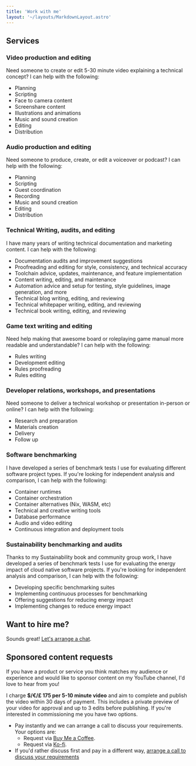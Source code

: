 ```yaml
---
title: 'Work with me'
layout: '~/layouts/MarkdownLayout.astro'
---
```


<Note />

## Services

### Video production and editing

Need someone to create or edit 5-30 minute video explaining a technical concept? I can help with the following:

- Planning
- Scripting
- Face to camera content
- Screenshare content
- Illustrations and animations
- Music and sound creation
- Editing
- Distribution

### Audio production and editing

Need someone to produce, create, or edit a voiceover or podcast? I can help with the following:

- Planning
- Scripting
- Guest coordination
- Recording
- Music and sound creation
- Editing
- Distribution

### Technical Writing, audits, and editing

I have many years of writing technical documentation and marketing content. I can help with the following:

- Documentation audits and improvement suggestions
- Proofreading and editing for style, consistency, and technical accuracy
- Toolchain advice, updates, maintenance, and feature implementation
- Content writing, editing, and maintenance
- Automation advice and setup for testing, style guidelines, image generation, and more
- Technical blog writing, editing, and reviewing
- Technical whitepaper writing, editing, and reviewing
- Technical book writing, editing, and reviewing

### Game text writing and editing

Need help making that awesome board or roleplaying game manual more readable and understandable? I can help with the following:

- Rules writing
- Development editing
- Rules proofreading
- Rules editing

### Developer relations, workshops, and presentations

Need someone to deliver a technical workshop or presentation in-person or online? I can help with the following:

- Research and preparation
- Materials creation
- Delivery
- Follow up

### Software benchmarking

I have developed a series of benchmark tests I use for evaluating different software project types. If you're looking for independent analysis and comparison, I can help with the following:

- Container runtimes
- Container orchestration
- Container alternatives (Nix, WASM, etc)
- Technical and creative writing tools
- Database performance
- Audio and video editing
- Continuous integration and deployment tools

### Sustainability benchmarking and audits

Thanks to my Sustainability book and community group work, I have developed a series of benchmark tests I use for evaluating the energy impact of cloud native software projects. If you're looking for independent analysis and comparison, I can help with the following:

- Developing specific benchmarking suites
- Implementing continuous processes for benchmarking
- Offering suggestions for reducing energy impact
- Implementing changes to reduce energy impact

## Want to hire me?

Sounds great! [Let's arrange a chat](https://fantastical.app/chrischinchilla/30-minute-work-meeting).

## Sponsored content requests

If you have a product or service you think matches my audience or experience and would like to sponsor content on my YouTube channel, I'd love to hear from you!

I charge **$/€/£ 175 per 5-10 minute video** and aim to complete and publish the video within 30 days of payment. This includes a private preview of your video for approval and up to 3 edits before publishing. If you're interested in commissioning me you have two options.

- Pay instantly and we can arrange a call to discuss your requirements. Your options are:
  - Request via [Buy Me a Coffee](https://www.buymeacoffee.com/chrischinchilla/commissions).
  - Request via [Ko-fi](https://ko-fi.com/chrischinchilla/commissions).
- If you'd rather discuss first and pay in a different way, [arrange a call to discuss your requirements](https://fantastical.app/chrischinchilla/sponsored-content-discussion)